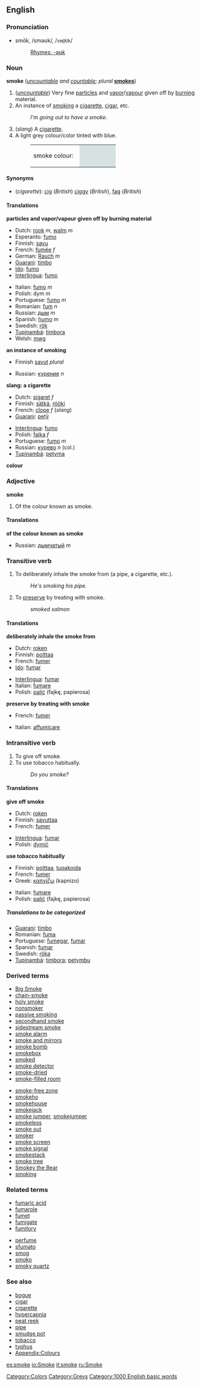 {{wikipedia}}
==English==
===Pronunciation===
*smōk, /sməʊk/, /<tt>sm@Uk</tt>/
*:[[Rhymes:English:-əʊk|Rhymes: -əʊk]]

=== Noun ===
'''smoke''' (''[[uncountable]] and [[countable]]; plural'' '''[[smokes]]''')

#(''[[uncountable]]'') Very fine [[particle]]s and [[vapor]]/[[vapour]] given off by [[burn]]ing material.
#An instance of [[smoking]] a [[cigarette]], [[cigar]], etc.
#:''I'm going out to have a smoke.''
#(''slang'') A [[cigarette]].
#A light grey colour/color tinted with blue.
#:<table><tr><td>smoke colour: &nbsp;</td><td bgcolor="#D6E2E2" width="80">&nbsp; </td></tr></table>

==== Synonyms ====
*(''cigarette''): [[cig]] (''British'') [[ciggy]] (''British''), [[fag]] (''British'')

==== Translations ====

'''particles and vapor/vapour given off by burning material'''
{{top}}
*Dutch: [[rook#Dutch|rook]] ''m'', [[walm]] ''m''
*Esperanto: [[fumo#Esperanto|fumo]]
*Finnish: [[savu]]
*French: [[fumée]] ''f''
*German: [[Rauch]] ''m''
*[[Guarani]]: [[timbo]]
*[[Ido]]: [[fumo#Ido|fumo]]
*[[Interlingua]]: [[fumo#Interlingua|fumo]]
{{mid}}
*Italian: [[fumo#Italian|fumo]] ''m''
*Polish: dym ''m''
*Portuguese: [[fumo#Portuguese|fumo]] ''m''
*Romanian: [[fum]] ''n''
*Russian: [[дым]] ''m''
*Spanish: [[humo]] ''m''
*Swedish: [[rök]]
*[[Tupinambá]]: [[timbora]]
*Welsh: [[mwg]]
{{bottom}}

'''an instance of smoking'''
{{top}}
*Finnish [[savut]] ''plural''
{{mid}}
*Russian: [[курение]] ''n''
{{bottom}}

'''slang: a cigarette'''
<!--Note: add SLANG terms to this table, where these exist-->
{{top}}
*Dutch: [[sigaret]] ''f''
*Finnish: [[sätkä]], [[rööki]]
*French: [[clope]] ''f'' (''slang'')
*[[Guarani]]: [[petỹ]]
{{mid}}
*[[Interlingua]]: [[fumo#Interlingua|fumo]]
*Polish: [[fajka]] ''f''
*Portuguese: [[fumo#Portuguese|fumo]] ''m''
*Russian: [[курево]] ''n'' (col.)
*[[Tupinambá]]: [[petyma]]
{{bottom}}

'''colour'''
{{top}}
{{mid}}
{{bottom}}

===Adjective===
'''smoke'''

#Of the colour known as smoke.

====Translations====
'''of the colour known as smoke'''
{{top}}
{{mid}}
*Russian: [[дымчатый]] ''m''
{{bottom}}

===Transitive verb===
{{en-infl-reg-other-e|smok|e||}}

#To deliberately inhale the smoke from (a pipe, a cigarette, etc.).
#:''He's smoking his pipe.''
#To [[preserve]] by treating with smoke.
#:''smoked salmon''

==== Translations ====

'''deliberately inhale the smoke from'''
{{top}}
*Dutch: [[roken]]
*Finnish: [[polttaa]]
*French: [[fumer]]
*[[Ido]]: [[fumar#Ido|fumar]]
{{mid}}
*[[Interlingua]]: [[fumar#Interlingua|fumar]]
*Italian: [[fumare]]
*Polish: [[palić]] (fajkę, papierosa)
{{bottom}}

'''preserve by treating with smoke'''
{{top}}
*French: [[fumer]]
{{mid}}
*Italian: [[affumicare]]
{{bottom}}

===Intransitive verb===
{{en-infl-reg-other-e|smok|e||}}

#To give off smoke.
#To use tobacco habitually.
#:''Do you smoke?''

==== Translations ====

'''give off smoke'''
{{top}}
*Dutch: [[roken]]
*Finnish: [[savuttaa]]
*French: [[fumer]]
{{mid}}
*[[Interlingua]]: [[fumar]]
*Polish: [[dymić]]
{{bottom}}

'''use tobacco habitually'''
{{top}}
*Finnish: [[polttaa]], [[tupakoida]]
*French: [[fumer]]
*Greek: [[καπνίζω]] (kapnizo)
{{mid}}
*Italian: [[fumare]]
*Polish: [[palić]] (fajkę, papierosa)
{{bottom}}

=====Translations to be categorized=====
{{checktrans}}
<!--Remove this section once all of the translations below have been moved into the tables above.-->
*[[Guarani]]: [[timbo]]
*Romanian: [[fuma]]
*Portuguese: [[fumegar]], [[fumar]]
*Spanish: [[fumar]]
*Swedish: [[röka]]
*[[Tupinambá]]: [[timbora]]; [[petymbu]]

=== Derived terms ===
{{top}}
*[[Big Smoke]]
*[[chain-smoke]]
*[[holy smoke]]
*[[nonsmoker]]
*[[passive smoking]]
*[[secondhand smoke]]
*[[sidestream smoke]]
*[[smoke alarm]]
*[[smoke and mirrors]]
*[[smoke bomb]]
*[[smokebox]]
*[[smoked]]
*[[smoke detector]]
*[[smoke-dried]]
*[[smoke-filled room]]
{{mid}}
*[[smoke-free zone]]
*[[smokeho]]
*[[smokehouse]]
*[[smokejack]]
*[[smoke jumper]], [[smokejumper]]
*[[smokeless]]
*[[smoke out]]
*[[smoker]]<!--Put terms derived from "smoker" on the page for that word-->
*[[smoke screen]]
*[[smoke signal]]
*[[smokestack]]
*[[smoke tree]]
*[[Smokey the Bear]]
*[[smoking]]<!--noun--><!--Put terms derived from "smoking" on the page for that word-->
{{bottom}}

===Related terms===
{{top}}
*[[fumaric acid]]
*[[fumarole]]
*[[fumet]]
*[[fumigate]]
*[[fumitory]]
{{mid}}
*[[perfume]]
*[[sfumato]]
*[[smog]]
*[[smoko]]
*[[smoky quartz]]
{{bottom}}

===See also===
*[[bogue]]
*[[cigar]]
*[[cigarette]]
*[[hypercapnia]]
*[[peat reek]]
*[[pipe]]
*[[smudge pot]]
*[[tobacco]]
*[[typhus]]
*[[Wiktionary_Appendix:Colours|Appendix:Colours]]

[[Category:Colors]]
[[Category:Greys]]
[[Category:1000 English basic words]]

[[es:smoke]]
[[io:Smoke]]
[[it:smoke]]
[[ru:Smoke]]